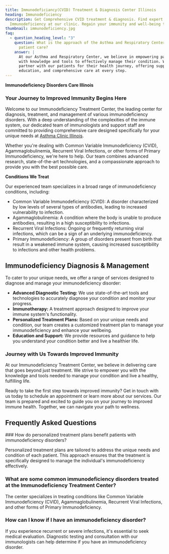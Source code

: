 ```yaml
---
title: Immunodeficiancy(CVID) Treatment & Diagnosis Center Illinois
heading: Immunodeficiency
description: Get Comprehensive CVID treatment & diagnosis. Find expert care for
  Immunodeficiency at our clinic. Regain your immunity and well-being today.
thumbnail: immunodeficiency.jpg
faq:
  - question_heading_level: "3"
    question: What is the approach of the Asthma and Respiratory Center towards
      patient care?
    answer: |
      At our Asthma and Respiratory Center, we believe in empowering patients
      with knowledge and tools to effectively manage their condition. We
      partner with our patients for their health journey, offering support,
      education, and comprehensive care at every step.
---
```

**Immunodeficiency Disorders Care Illinois**

### Your Journey to Improved Immunity Begins Here

Welcome to our Immunodeficiency Treatment Center, the leading center for diagnosis, treatment, and management of various immunodeficiency disorders. With a deep understanding of the complexities of the immune system, our dedicated team of immunologists and support staff are committed to providing comprehensive care designed specifically for your unique needs at [Asthma Clinic Illinois](/).

Whether you're dealing with Common Variable Immunodeficiency (CVID), Agammaglobulinemia, Recurrent Viral Infections, or other forms of Primary Immunodeficiency, we're here to help. Our team combines advanced research, state-of-the-art technologies, and a compassionate approach to provide you with the best possible care.

<ButtonList />

**Conditions We Treat**

Our experienced team specializes in a broad range of immunodeficiency conditions, including:

- Common Variable Immunodeficiency (CVID): A disorder characterized by low levels of several types of antibodies, leading to increased vulnerability to infection.
- Agammaglobulinemia: A condition where the body is unable to produce antibodies, resulting in a high susceptibility to infections.
- Recurrent Viral Infections: Ongoing or frequently returning viral infections, which can be a sign of an underlying immunodeficiency.
- Primary Immunodeficiency: A group of disorders present from birth that result in a weakened immune system, causing increased susceptibility to infections and other health problems.

## Immunodeficiency Diagnosis & Management

To cater to your unique needs, we offer a range of services designed to diagnose and manage your immunodeficiency disorder:

- **Advanced Diagnostic Testing:** We use state-of-the-art tools and technologies to accurately diagnose your condition and monitor your progress.
- **Immunotherapy:** A treatment approach designed to improve your immune system's functionality.
- **Personalized Treatment Plans:** Based on your unique needs and condition, our team creates a customized treatment plan to manage your immunodeficiency and enhance your wellbeing.
- **Education and Support:** We provide resources and guidance to help you understand your condition better and live a healthier life.

### Journey with Us Towards Improved Immunity

At our Immunodeficiency Treatment Center, we believe in delivering care that goes beyond just treatment. We strive to empower you with the knowledge and tools needed to manage your condition and live a healthy, fulfilling life.

Ready to take the first step towards improved immunity? Get in touch with us today to schedule an appointment or learn more about our services. Our team is prepared and excited to guide you on your journey to improved immune health. Together, we can navigate your path to wellness.

<ContactBanner />

## Frequently Asked Questions

<FAQ>
### How do personalized treatment plans benefit patients with immunodeficiency disorders?

Personalized treatment plans are tailored to address the unique needs
and condition of each patient. This approach ensures that the treatment
is specifically designed to manage the individual's immunodeficiency
effectively.

### What are some common immunodeficiency disorders treated at the Immunodeficiency Treatment Center?

The center specializes in treating conditions like Common Variable
Immunodeficiency (CVID), Agammaglobulinemia, Recurrent Viral Infections,
and other forms of Primary Immunodeficiency.

### How can I know if I have an immunodeficiency disorder?

If you experience recurrent or severe infections, it's essential to seek
medical evaluation. Diagnostic testing and consultation with our
immunologists can help determine if you have an immunodeficiency
disorder.

</FAQ>